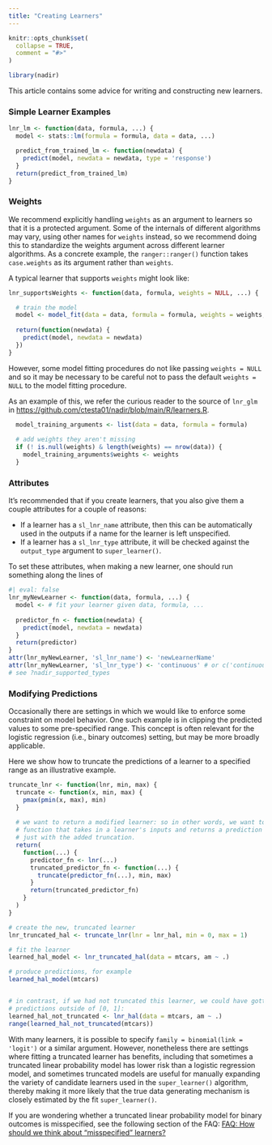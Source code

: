 ```yaml
---
title: "Creating Learners"
---
```


```r
knitr::opts_chunk$set(
  collapse = TRUE,
  comment = "#>"
)
```

```r
library(nadir)
```

This article contains some advice for writing and constructing new learners. 

### Simple Learner Examples 

```r
lnr_lm <- function(data, formula, ...) {
  model <- stats::lm(formula = formula, data = data, ...)

  predict_from_trained_lm <- function(newdata) {
    predict(model, newdata = newdata, type = 'response')
  }
  return(predict_from_trained_lm)
}
```

### Weights 

We recommend explicitly handling `weights` as an argument to learners so that 
it is a protected argument. Some of the internals of different algorithms may vary,
using other names for `weights` instead, so we recommend doing this to standardize
the weights argument across different learner algorithms.
As a concrete example, the `ranger::ranger()` function takes 
`case.weights` as its argument rather than `weights`.

A typical learner that supports `weights` might look like:
```r
lnr_supportsWeights <- function(data, formula, weights = NULL, ...) {

  # train the model 
  model <- model_fit(data = data, formula = formula, weights = weights, ...)
  
  return(function(newdata) {
    predict(model, newdata = newdata)
  })
}
```


However, some model fitting procedures do not like passing
`weights = NULL` and so it may be necessary to be careful not to pass 
the default `weights = NULL` to the model fitting procedure. 

As an example of this, we refer the curious reader to the source of 
`lnr_glm` in <https://github.com/ctesta01/nadir/blob/main/R/learners.R>.

```r
  model_training_arguments <- list(data = data, formula = formula)
  
  # add weights they aren't missing
  if (! is.null(weights) & length(weights) == nrow(data)) { 
    model_training_arguments$weights <- weights
  }
```
  
### Attributes

It's recommended that if you create learners, that you also give them a 
couple attributes for a couple of reasons: 

  * If a learner has a `sl_lnr_name` attribute, then this can be automatically used in the outputs if a name for the learner is left unspecified. 
  * If a learner has a `sl_lnr_type` attribute, it will be checked against the `output_type` argument to `super_learner()`.

To set these attributes, when making a new learner, one should run something 
along the lines of 
```r
#| eval: false
lnr_myNewLearner <- function(data, formula, ...) {
  model <- # fit your learner given data, formula, ...
    
  predictor_fn <- function(newdata) {
    predict(model, newdata = newdata)
  }
  return(predictor)
}
attr(lnr_myNewLearner, 'sl_lnr_name') <- 'newLearnerName'
attr(lnr_myNewLearner, 'sl_lnr_type') <- 'continuous' # or c('continuous', 'binary') and similar
# see ?nadir_supported_types
```


### Modifying Predictions 

Occasionally there are settings in which we would like to enforce some 
constraint on model behavior. One such example is in clipping the predicted values
to some pre-specified range. This concept is often relevant for the logistic
regression (i.e., binary outcomes) setting, but may be more broadly applicable. 

Here we show how to truncate the predictions of a learner to a specified range
as an illustrative example. 

```r
truncate_lnr <- function(lnr, min, max) {
  truncate <- function(x, min, max) {
    pmax(pmin(x, max), min)
  }
  
  # we want to return a modified learner: so in other words, we want to return a
  # function that takes in a learner's inputs and returns a prediction function,
  # just with the added truncation.
  return(
    function(...) {
      predictor_fn <- lnr(...) 
      truncated_predictor_fn <- function(...) {
        truncate(predictor_fn(...), min, max)
      }
      return(truncated_predictor_fn)
    }
  )
}

# create the new, truncated learner
lnr_truncated_hal <- truncate_lnr(lnr = lnr_hal, min = 0, max = 1)

# fit the learner
learned_hal_model <- lnr_truncated_hal(data = mtcars, am ~ .)

# produce predictions, for example
learned_hal_model(mtcars)


# in contrast, if we had not truncated this learner, we could have gotten
# predictions outside of [0, 1]:
learned_hal_not_truncated <- lnr_hal(data = mtcars, am ~ .)
range(learned_hal_not_truncated(mtcars))
```

With many learners, it is possible to specify `family = binomial(link =
'logit')` or a similar argument.  However, nonetheless there are settings where
fitting a truncated learner has benefits, including that sometimes a truncated
linear probability model has lower risk than a logistic regression model, and
sometimes truncated models are useful for manually expanding the variety of
candidate learners used in the `super_learner()` algorithm, thereby making it
more likely that the true data generating mechanism is closely estimated by the
fit `super_learner()`.

If you are wondering whether a truncated linear probability model for binary
outcomes is misspecified, see the following section of the FAQ: 
[FAQ: How should we think about “misspecified” learners?](https://ctesta01.github.io/nadir/docs/articles/FAQs.html#how-should-we-think-about-misspecified-learners)



